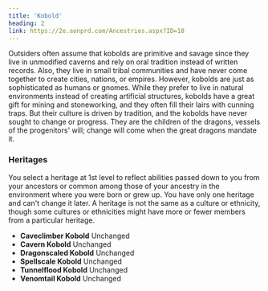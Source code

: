 ```yaml
---
title: 'Kobold'
heading: 2
link: https://2e.aonprd.com/Ancestries.aspx?ID=18
---
```


Outsiders often assume that kobolds are primitive and savage since they live in unmodified caverns and rely on oral tradition instead of written records. Also, they live in small tribal communities and have never come together to create cities, nations, or empires. However, kobolds are just as sophisticated as humans or gnomes. While they prefer to live in natural environments instead of creating artificial structures, kobolds have a great gift for mining and stoneworking, and they often fill their lairs with cunning traps. But their culture is driven by tradition, and the kobolds have never sought to change or progress. They are the children of the dragons, vessels of the progenitors' will; change will come when the great dragons mandate it.

### Heritages

You select a heritage at 1st level to reflect abilities passed down to you from your ancestors or common among those of your ancestry in the environment where you were born or grew up. You have only one heritage and can't change it later. A heritage is not the same as a culture or ethnicity, though some cultures or ethnicities might have more or fewer members from a particular heritage.

-   **Caveclimber Kobold** Unchanged
-   **Cavern Kobold** Unchanged
-   **Dragonscaled Kobold** Unchanged
-   **Spellscale Kobold** Unchanged
-   **Tunnelflood Kobold** Unchanged
-   **Venomtail Kobold** Unchanged
